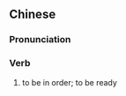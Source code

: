 {{also|就绪}}
==Chinese==
{{zh-forms|s=就绪}}

===Pronunciation===
{{zh-pron
|m=jiùxù
|c=zau6 seoi5
|cat=v
}}

===Verb===
{{zh-verb}}

# to be in order; to be ready